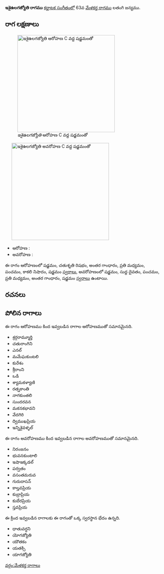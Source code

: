 {{Infobox ragam
	| name          	= ఇశైఉలగజ్యోతి
	| synonym	    	= 
	| mela          	= 
	| chakra        	= 
	| janaka        	= 
	| type          	= షడవ-ఔడవ
	| arohanam      	= {{svaraC|S|R2|G3|M2|P|N3|S'}} 
	| avarohanam    	= {{svaraC|S'|D1|P|M2|G3|S}}
	| jeeva         	=
	| chhaya        	=
	| nyasa         	=
	| vishesha      	= 
	| equivalent  		= 
}}
{{కర్ణాటక సంగీత రాగాలు}}
'''ఇశైఉలగజ్యోతి రాగము''' [[కర్ణాటక సంగీతం]]లో 63వ [[మేళకర్త రాగము]] లతంగి జన్యము. 


==రాగ లక్షణాలు==
[[Image:ishaiulagajyoti_ar_kb2wiki.png|thumb|right|316px|''ఇశైఉలగజ్యోతి'' ఆరోహణ C వద్ద షడ్జమంతో]]
	[[Image:ishaiulagajyoti_av_kb2wiki.png|thumb|right|316px|''ఇశైఉలగజ్యోతి'' అవరోహణ C వద్ద షడ్జమంతో]]

* ఆరోహణ : {{svaraC|S|R2|G3|M2|P|N3|S'}} 
* అవరోహణ : {{svaraC|S'|D1|P|M2|G3|S}}

ఈ రాగం ఆరోహణంలో షడ్జమం, చతుశృతి రిషభం, అంతర గాంధారం, ప్రతి మధ్యమం, పంచమం, కాకలి  నిషాదం, షడ్జమం [[స్వరాలు]], అవరోహణంలో షడ్జమం, సుద్ద దైవతం, పంచమం, ప్రతి మధ్యమం, అంతర గాంధారం, షడ్జమం [[స్వరాలు]] ఉంటాయి.

==రచనలు==



==పోలిన రాగాలు==
ఈ రాగం ఆరోహణము కింద ఇవ్వబడిన రాగాల ఆరోహణముతో సమానమైనది.
* శ్రర్గరామ్మూర్తి
* చతురాంగిని
* ఎనల్
* మమేఘకుంటలి
* కురేశం
* శ్రీరాంని
* ఒడి
* శ్యామకళ్యాణి
* రత్నకాంతి
* నాగకుంతలి
* సుందరవన
* మకనకభావని
* వేదగిరి
* ద్విముఖప్రియ
* ఇన్నిశైవళ్ళల్

ఈ రాగం అవరోహణము కింద ఇవ్వబడిన రాగాల అవరోహణముతో సమానమైనది.
* నిరంజనం
* భువనకుంటాలి
* ఇషాఇక్కడల్
*  పర్వతం
* వసంతమరువ
* గురుదాసన్
* కాల్తవప్రియ
* కుబ్రాప్రియ
* కుబేరప్రియ
* స్తవప్రియ

ఈ క్రింద ఇవ్వబడిన రాగాలకు ఈ రాగంతో ఒక్క స్వరస్థాన భేదం ఉన్నది.
* ధాతువర్ధని
* యోగజ్యోతి
* యౌతకం
* యతక్సి
* యాగజ్యోతి



[[వర్గం:మేళకర్త రాగాలు]]